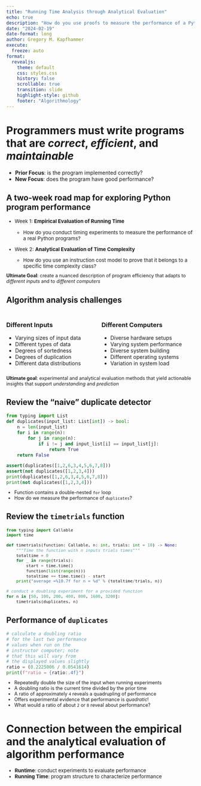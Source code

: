 ```yaml
---
title: "Running Time Analysis through Analytical Evaluation"
echo: true
description: "How do you use proofs to measure the performance of a Python program?"
date: "2024-02-19"
date-format: long
author: Gregory M. Kapfhammer
execute:
  freeze: auto
format:
  revealjs:
    theme: default
    css: styles.css
    history: false
    scrollable: true
    transition: slide
    highlight-style: github
    footer: "Algorithmology"
---
```


# Programmers must write programs that are *correct*, *efficient*, and *maintainable*

<!-- Note: the source code in this slide deck demonstrates that Quarto leverages
previously defined functions in later-defined code blocks. This means that source
code on later slides can assume existence of functions in prior slides! -->

::: fragment

- **Prior Focus**: is the program implemented correctly?
- **New Focus**: does the program have good performance?

:::

## A two-week road map for exploring Python program performance

::: {.fragment .fade-right style="margin-top: 0.25em; font-size: 0.95em;"}

- Week 1: **Empirical Evaluation of Running Time**

    - How do you conduct timing experiments to measure the performance of a
    real Python programs?

- Week 2: **Analytical Evaluation of Time Complexity**

    - How do you use an instruction cost model to prove that it belongs to a
    specific time complexity class?

:::

::: {.fragment .fade .boxed-content style="margin-top: -0.25em; font-size: 0.9em;"}

**Ultimate Goal**: create a nuanced description of program efficiency that
adapts to *different inputs* and to *different computers*

:::

## Algorithm analysis challenges 

::: {.columns style="margin-top: 1.25em;"}

::: {.fragment .column .fade style="margin-top: 0.25em;"}

### Different Inputs

- Varying sizes of input data
- Different types of data
- Degrees of sortedness
- Degrees of duplication
- Different data distributions

:::

::: {.fragment .column style="margin-top: 0.25em;"}

### Different Computers

- Diverse hardware setups
- Varying system performance
- Diverse system building
- Different operating systems
- Variation in system load

:::

:::

::: {.fragment .fade .boxed-content style="margin-top: -0.25em; font-size: 0.9em;"}

**Ultimate goal**: experimental and analytical evaluation methods that yield
actionable insights that support *understanding* and *prediction*

:::

## Review the "naive" duplicate detector

```python
from typing import List
def duplicates(input_list: List[int]) -> bool:
    n = len(input_list)
    for i in range(n):
        for j in range(n):
            if i != j and input_list[i] == input_list[j]:
                return True
    return False

assert(duplicates([1,2,6,3,4,5,6,7,8]))
assert(not duplicates([1,2,3,4]))
print(duplicates([1,2,6,3,4,5,6,7,8]))
print(not duplicates([1,2,3,4]))
```

::: {.fragment .fade-left style="margin-top: -0.25em; font-size: 0.9em;"}

- Function contains a double-nested `for` loop
- How do we measure the performance of `duplicates`?

:::

## Review the `timetrials` function

::: {style="font-size: 0.925em;"}

```python
from typing import Callable
import time

def timetrials(function: Callable, n: int, trials: int = 10) -> None:
    """Time the function with n inputs trials times"""
    totaltime = 0
    for _ in range(trials):
        start = time.time()
        function(list(range(n)))
        totaltime += time.time() - start
    print("average =%10.7f for n = %d" % (totaltime/trials, n))

# conduct a doubling experiment for a provided function
for n in [50, 100, 200, 400, 800, 1600, 3200]:
    timetrials(duplicates, n)
```

:::

## Performance of `duplicates`

```python
# calculate a doubling ratio
# for the last two performance
# values when run on the
# instructor computer; note
# that this will vary from
# the displayed values slightly
ratio = (0.2225006 / 0.0541614)
print(f"ratio = {ratio:.4f}")
```

::: {.fragment .fade style="margin-top: -0.25em; font-size: 0.9em;"}

- Repeatedly double the size of the input when running experiments
- A doubling ratio is the current time divided by the prior time
- A ratio of approximately `4` reveals a quadrupling of performance
- Offers experimental evidence that performance is *quadratic*!
- What would a ratio of about `2` or `8` reveal about performance?

:::

# Connection between the empirical and the analytical evaluation of algorithm performance

::: {.fragment .fade style="margin-top: -0.05em; font-size: 0.95em;"}

- **Runtime**: conduct experiments to evaluate performance
- **Running Time**: program structure to characterize performance

:::
